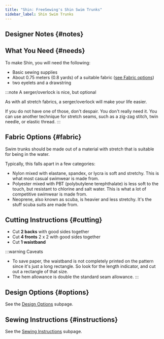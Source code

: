```yaml
---
title: "Shin: FreeSewing's Shin Swim Trunks"
sidebar_label: Shin Swim Trunks
---
```



<DocusaurusDoc>
  <DesignInfo design="shin" noDocsLink />
</DocusaurusDoc>

## Designer Notes {#notes}

<Notes />

## What You Need {#needs}

To make Shin, you will need the following:

- Basic sewing supplies
- About 0.75 meters (0.8 yards) of a suitable fabric ([see Fabric
  options](#fabric))
- two eyelets and a drawstring

:::note A serger/overlock is nice, but optional

As with all stretch fabrics, a serger/overlock will make your life easier.

If you do not have one of those, don't despair. You don't really need it. You
can use another technique for stretch seams, such as a zig-zag stitch, twin
needle, or elastic thread.
:::

## Fabric Options {#fabric}

Swim trunks should be made out of a material with stretch that is suitable for
being in the water.

Typically, this falls apart in a few categories:

- Nylon mixed with elastane, spandex, or lycra is soft and stretchy. This is
  what most casual swimwear is made from.
- Polyester mixed with PBT (polybutylene terephthalate) is less soft to the
  touch, but resistant to chlorine and salt water. This is what a lot of
  competitive swimwear is made from.
- Neoprene, also known as scuba, is heavier and less stretchy. It's the stuff
  scuba suits are made from.

## Cutting Instructions {#cutting}

- Cut **2 backs** with good sides together
- Cut **4 fronts** 2 x 2 with good sides together
- Cut **1 waistband**

:::warning Caveats

- To save paper, the waistband is not completely printed on the pattern since
  it's just a long rectangle. So look for the length indicator, and cut out a
  rectangle of that size.
- The hem allowance is double the standard seam allowance.
  :::

## Design Options {#options}

<MiniTip>See the [Design Options](/docs/designs/shin/options/) subpage.</MiniTip>

## Sewing Instructions {#instructions}

<MiniTip>See the [Sewing Instructions](/docs/designs/shin/instructions/) subpage.</MiniTip>

